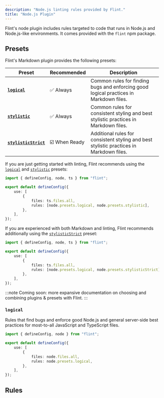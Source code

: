```yaml
---
description: "Node.js linting rules provided by Flint."
title: "Node.js Plugin"
---
```



Flint's node plugin includes rules targeted to code that runs in Node.js and Node.js-like environments.
It comes provided with the `flint` npm package.

## Presets

Flint's Markdown plugin provides the following presets:

| Preset                                    | Recommended   | Description                                                                             |
| ----------------------------------------- | ------------- | --------------------------------------------------------------------------------------- |
| **[`logical`](#logical)**                 | ✅ Always     | Common rules for finding bugs and enforcing good logical practices in Markdown files.   |
| **[`stylistic`](#stylistic)**             | ✅ Always     | Common rules for consistent styling and best stylistic practices in Markdown files.     |
| **[`stylisticStrict`](#stylisticstrict)** | ☑️ When Ready | Additional rules for consistent styling and best stylistic practices in Markdown files. |

If you are just getting started with linting, Flint recommends using the [`logical`](#logical) and [`stylistic`](#stylistic) presets:

```ts title="flint.config.ts"
import { defineConfig, node, ts } from "flint";

export default defineConfig({
	use: [
		{
			files: ts.files.all,
			rules: [node.presets.logical, node.presets.stylistic],
		},
	],
});
```

If you are experienced with both Markdown and linting, Flint recommends additionally using the [`stylisticStrict`](#stylisticstrict) preset:

```ts title="flint.config.ts"
import { defineConfig, node, ts } from "flint";

export default defineConfig({
	use: [
		{
			files: ts.files.all,
			rules: [node.presets.logical, node.presets.stylisticStrict],
		},
	],
});
```

:::note
Coming soon: more expansive documentation on choosing and combining plugins & presets with Flint.
:::

### `logical`

Rules that find bugs and enforce good Node.js and general server-side best practices for most-to-all JavaScript and TypeScript files.

```ts title="flint.config.ts"
import { defineConfig, node } from "flint";

export default defineConfig({
	use: [
		{
			files: node.files.all,
			rules: node.presets.logical,
		},
	],
});
```

## Rules

<RulesTable implementing plugin="node" />
